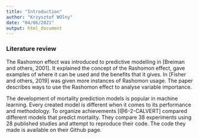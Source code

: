 ```yaml
---
title: "Introduction"
author: "Krzysztof WOlny"
date: "04/06/2021"
output: html_document
---
```


### Literature review

The Rashomon effect was introduced to predictive modelling in [Breiman and others, 2001]. It explained the concept of the Rashomon effect, gave examples of where it can be used and the benefits that it gives. In [Fisher and others, 2019] was given more instances of Rashomon usage. The paper describes ways to use the Rashomon effect to analyse variable importance. 

The development of mortality prediction models is popular in machine learning. Every created model is different when it comes to its performance and methodology. To organize achievements  [@6-2-CALVERT] compared different models that predict mortality. They compare 38 experiments using 28 published studies and attempt to reproduce their code. The code they made is available on their Github page. 
